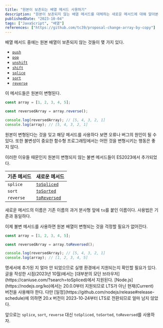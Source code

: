 ```yaml
---
title: "원본이 보존되는 배열 메서드 사용하기"
description: "원본이 보존되지 않는 배열 메서드를 대체하는 새로운 메서드에 대해 알아본다."
publishedDate: "2023-10-04"
tags: ["JavaScript", "배열"]
references: ["https://github.com/tc39/proposal-change-array-by-copy"]
---
```


배열 메서드 중에는 원본 배열이 보존되지 않는 것들이 몇 가지 있다.

- [`push`](https://developer.mozilla.org/en-US/docs/Web/JavaScript/Reference/Global_Objects/Array/push)
- [`pop`](https://developer.mozilla.org/en-US/docs/Web/JavaScript/Reference/Global_Objects/Array/pop)
- [`unshift`](https://developer.mozilla.org/en-US/docs/Web/JavaScript/Reference/Global_Objects/Array/unshift)
- [`shift`](https://developer.mozilla.org/en-US/docs/Web/JavaScript/Reference/Global_Objects/Array/shift)
- [`splice`](https://developer.mozilla.org/en-US/docs/Web/JavaScript/Reference/Global_Objects/Array/splice)
- [`sort`](https://developer.mozilla.org/en-US/docs/Web/JavaScript/Reference/Global_Objects/Array/sort)
- [`reverse`](https://developer.mozilla.org/en-US/docs/Web/JavaScript/Reference/Global_Objects/Array/reverse)

이 메서드들은 원본이 변형된다.

```js
const array = [1, 2, 3, 4, 5];

const reversedArray = array.reverse();

console.log(reversedArray); // [5, 4, 3, 2, 1]
console.log(array); // [5, 4, 3, 2, 1]
```

원본이 변형된다는 것을 잊고 해당 메서드를 사용하다 보면 오류나 버그의 원인이 될 수 있다. 또한 불변성이 중요한 함수형 프로그래밍에서는 어떤 것을 변형시키는 행동은 좋지 않다.

이러한 이유들 때문인지 원본이 변형되지 않는 불변 메서드들이 ES2023에서 추가되었다.

| 기존 메서드 | 새로운 메서드                                                |
| ----------- | ------------------------------------------------------------ |
| `splice`    | [`toSpliced`](https://developer.mozilla.org/en-US/docs/Web/JavaScript/Reference/Global_Objects/Array/toSpliced) |
| `sort`      | [`toSorted`](https://developer.mozilla.org/en-US/docs/Web/JavaScript/Reference/Global_Objects/Array/toSorted) |
| `reverse`   | [`toReversed`](https://developer.mozilla.org/en-US/docs/Web/JavaScript/Reference/Global_Objects/Array/toReversed) |

새로운 메서드의 이름은 기존 이름의 과거 분사형 앞에 `to`를 붙인 이름이다. 사용법은 기존과 동일하다.

이제 불변 메서드를 사용하면 원본 배열이 변형되는 것을 걱정할 필요가 없어진다.

```js
const array = [1, 2, 3, 4, 5];

const reversedArray = array.toReversed();

console.log(reversedArray); // [5, 4, 3, 2, 1]
console.log(array); // [1, 2, 3, 4, 5]
```

<Admonition type='caution' >
명세서에 추가된 지 얼마 안 되었으므로 실행 환경에서 지원되는지 확인할 필요가 있다. 글을 작성한 시점(2023년 10월)에서는 [대부분의 모던 브라우저](https://caniuse.com/?search=toSpliced)에서 지원된다. [Node.js](https://nodejs.org/ko)에서는 20.0.0부터 지원되므로 LTS가 아닌 현재(Current) 버전을 사용해야 한다. 다만 [일정](https://github.com/nodejs/release#release-schedule)에 의하면 20.x 버전이 2023-10-24부터 LTS로 전환되므로 얼마 남지 않았다.
</Admonition>

앞으로는 `splice`, `sort`, `reverse` 대신 `toSpliced`, `toSorted`, `toReversed`를 사용하자.

